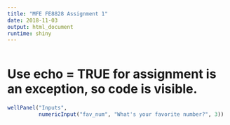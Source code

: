 ```yaml
---
title: "MFE FE8828 Assignment 1"
date: 2018-11-03
output: html_document
runtime: shiny
---
```

  
```r
```

# Use echo = TRUE for assignment is an exception, so code is visible.
```r
wellPanel("Inputs",
          numericInput("fav_num", "What's your favorite number?", 3))
```
